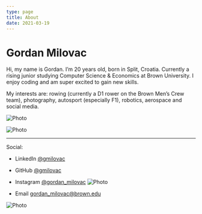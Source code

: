 ```yaml
---
type: page
title: About
date: 2021-03-19
---
```


# Gordan Milovac

Hi, my name is Gordan. I’m 20 years old, born in Split, Croatia. Currently a rising junior studying Computer Science & Economics at Brown University. I enjoy coding and am super excited to gain new skills.

My interests are: rowing (currently a D1 rower on the Brown Men’s Crew team), photography, autosport (especially F1), robotics, aerospace and social media.


<Image
    src="/images/henley.jpeg"
    alt="Photo"
    width={200}
    height={100}
    priority
    className="next-image"
/>

<Image
    src="/images/ira.jpeg"
    alt="Photo"
    width={200}
    height={100}
    priority
    className="next-image"
/>

---

Social:
- LinkedIn [@gmilovac](https://www.linkedin.com/in/gmilovac/)
- GitHub [@gmilovac](https://github.com/gmilovac)
- Instagram [@gordan_milovac](https://www.instagram.com/gordan_milovac/)
<Image
    src="/images/instagram.webp"
    alt="Photo"
    width={50}
    height={50}
    priority
    className="next-image"
/>

- Email gordan_milovac@brown.edu

<Image
    src="/images/ira.jpeg"
    alt="Photo"
    width={200}
    height={100}
    priority
    className="next-image"
/>
